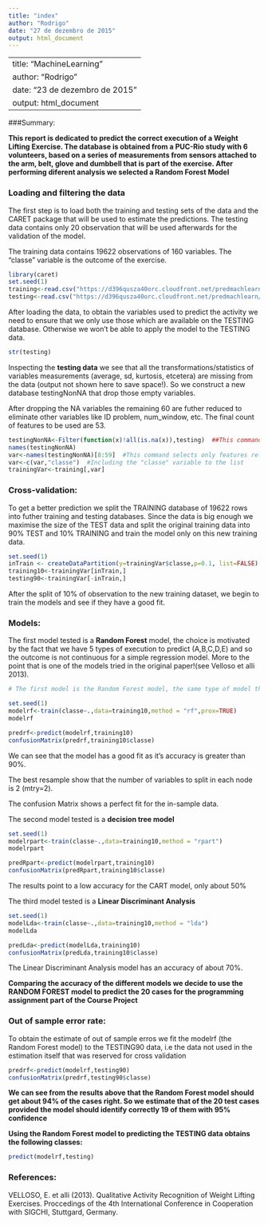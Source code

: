 ```yaml
---
title: "index"
author: "Rodrigo"
date: "27 de dezembro de 2015"
output: html_document
---
```

---
title: "MachineLearning"
author: "Rodrigo"
date: "23 de dezembro de 2015"
output: html_document
---

###Summary:

**This report is dedicated to predict the correct execution of a Weight Lifting Exercise. The database is obtained from a PUC-Rio study with 6 volunteers, based on a series of measurements from sensors attached to the arm, belt, glove and dumbbell that is part of the exercise. After performing diferent analysis we selected a Random Forest Model**


### Loading and filtering the data

The first step is to load both the training and testing sets of the data and the CARET package that will be used to estimate the predictions. The testing data contains only 20 observation that will be used afterwards for the validation of the model.

The training data contains 19622 observations of 160 variables. The "classe" variable is the outcome of the exercise.

```r
library(caret)
set.seed(1)
training<-read.csv("https://d396qusza40orc.cloudfront.net/predmachlearn/pml-training.csv")
testing<-read.csv("https://d396qusza40orc.cloudfront.net/predmachlearn/pml-testing.csv")

```

After loading the data, to obtain the variables used to predict the activity we need to ensure that we only use those which are available on the TESTING database. Otherwise we won't be able to apply the model to the TESTING data.

```r
str(testing)
```

Inspecting the **testing data** we see that all the transformations/statistics of variables measurements (average, sd, kurtosis, etcetera) are missing from the data (output not shown here to save space!). So we construct a new database testingNonNA that drop those empty variables. 

After dropping the NA variables the remaining 60 are futher reduced to eliminate other variables like ID problem, num_window, etc. The final count of features to be used are 53.


```r
testingNonNA<-Filter(function(x)!all(is.na(x)),testing)  ##This command filters the columns with all NAs !
names(testingNonNA)
var<-names(testingNonNA)[8:59]  #This command selects only features related to measurements, not window counts or participants!
var<-c(var,"classe")  #Including the "classe" variable to the list
trainingVar<-training[,var]
```



### Cross-validation:

To get a better prediction we split the TRAINING database of 19622 rows into futher training and testing databases. Since the data is big enough we maximise the size of the TEST data and split the original training data into 90% TEST and 10% TRAINING and train the model only on this new training data.

```r
set.seed(1)
inTrain <- createDataPartition(y=trainingVar$classe,p=0.1, list=FALSE)
training10<-trainingVar[inTrain,]
testing90<-trainingVar[-inTrain,]

```


After the split of 10% of observation to the new training dataset, we begin to train the models and see if they have a good fit.

### Models:

The first model tested is a **Random Forest** model, the choice is motivated by the fact that we have 5 types of execution to predict (A,B,C,D,E) and so the outcome is not continuous for a simple regression model. More to the point that is one of the models tried in the original paper!(see Velloso et alli 2013).

```r

# The first model is the Random Forest model, the same type of model the authors of the original study were using!

set.seed(1)
modelrf<-train(classe~.,data=training10,method = "rf",prox=TRUE)
modelrf

predrf<-predict(modelrf,training10)
confusionMatrix(predrf,training10$classe)

```

We can see that the model has a good fit as it's accuracy is greater than 90%. 

The best resample show that the number of variables to split in each node is 2 (mtry=2).

The confusion Matrix shows a perfect fit for the in-sample data.


The second model tested is a **decision tree model**

```r
set.seed(1)
modelrpart<-train(classe~.,data=training10,method = "rpart")
modelrpart

predRpart<-predict(modelrpart,training10)
confusionMatrix(predRpart,training10$classe)

```

The results point to a low accuracy for the CART model, only about 50%

The third model tested is a **Linear Discriminant Analysis**

```r
set.seed(1)
modelLda<-train(classe~.,data=training10,method = "lda")
modelLda

predLda<-predict(modelLda,training10)
confusionMatrix(predLda,training10$classe)

```

The Linear Discriminant Analysis model has an accuracy of about 70%.

**Comparing the accuracy of the different models we decide to use the RANDOM FOREST model to predict the 20 cases for the programming assignment part of the Course Project**

### Out of sample error rate:

To obtain the estimate of out of sample erros we fit the modelrf (the Random Forest model) to the TESTING90 data, i.e the data not used in the estimation itself that was reserved for cross validation

```r

predrf<-predict(modelrf,testing90)
confusionMatrix(predrf,testing90$classe)

```

**We can see from the results above that the Random Forest model should get about 94% of the cases right. So we estimate that of the 20 test cases provided the model should identify correctly 19 of them with 95% confidence**


**Using the Random Forest model to predicting the TESTING data obtains the following classes:**

```r

predict(modelrf,testing)

```

### References:

VELLOSO, E. et alli (2013). Qualitative Activity Recognition of Weight Lifting Exercises. Proccedings of the 4th International Conference in Cooperation with SIGCHI, Stuttgard, Germany.

